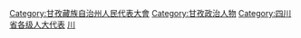 [[Category:甘孜藏族自治州人民代表大會|Category:甘孜藏族自治州人民代表大會]]
[[Category:甘孜政治人物|Category:甘孜政治人物]]
[[Category:四川省各级人大代表|Category:四川省各级人大代表]]
[[Category:自治州人大代表|川]]